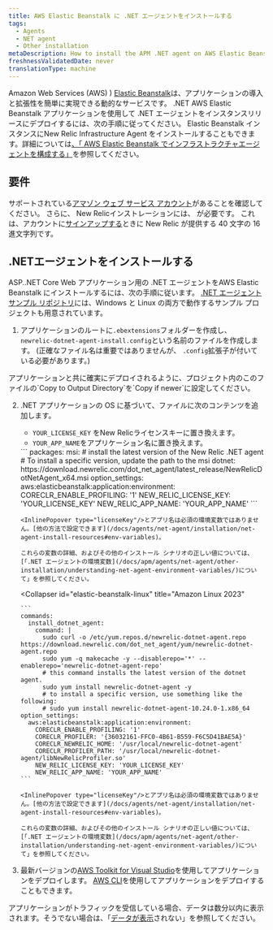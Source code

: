 ```yaml
---
title: AWS Elastic Beanstalk に .NET エージェントをインストールする
tags:
  - Agents
  - NET agent
  - Other installation
metaDescription: How to install the APM .NET agent on AWS Elastic Beanstalk.
freshnessValidatedDate: never
translationType: machine
---
```


Amazon Web Services (AWS) ) [Elastic Beanstalk](https://aws.amazon.com/elasticbeanstalk)は、アプリケーションの導入と拡張性を簡単に実現できる動的なサービスです。 .NET AWS Elastic Beanstalk アプリケーションを使用して .NET エージェントをインスタンスリリースにデプロイするには、次の手順に従ってください。 Elastic Beanstalk インスタンスにNew Relic Infrastructure Agent をインストールすることもできます。詳細については[、「 AWS Elastic Beanstalk でインフラストラクチャエージェントを構成する」](/docs/infrastructure/install-infrastructure-agent/config-management-tools/configure-infrastructure-agent-aws-elastic-beanstalk/)を参照してください。

## 要件

サポートされている[アマゾン ウェブ サービス アカウント](http://aws.amazon.com/elasticbeanstalk/)があることを確認してください。 さらに、 New Relicインストレーションには、<InlinePopover type="licenseKey"/> が必要です。 これは、アカウントに[サインアップする](http://newrelic.com/signup "リンクが新しいウィンドウで開きます")ときに New Relic が提供する 40 文字の 16 進文字列です。

## .NETエージェントをインストールする

ASP..NET Core Web アプリケーション用の .NET エージェントをAWS Elastic Beanstalk にインストールするには、次の手順に従います。 [.NET エージェント サンプル リポジトリ](https://github.com/newrelic/newrelic-dotnet-examples/tree/main/elastic-beanstalk)には、Windows と Linux の両方で動作するサンプル プロジェクトも用意されています。

1. アプリケーションのルートに`.ebextensions`フォルダーを作成し、 `newrelic-dotnet-agent-install.config`という名前のファイルを作成します。 (正確なファイル名は重要ではありませんが、 `.config`拡張子が付いている必要があります。)

<Callout variant="important">
  アプリケーションと共に確実にデプロイされるように、プロジェクト内のこのファイルの`Copy to Output Directory`を`Copy if newer`に設定してください。
</Callout>

2. .NET アプリケーションの OS に基づいて、ファイルに次のコンテンツを追加します。

   * `YOUR_LICENSE_KEY` をNew Relicライセンスキーに置き換えます。
   * `YOUR_APP_NAME`をアプリケーション名に置き換えます。

   <CollapserGroup>
     <Collapser
       id="elastic-beanstalk-windows"
       title="ウィンドウズ"
     >
       ```
       packages:  
           msi:
             # install the latest version of the New Relic .NET agent
             # To install a specific version, update the path to the msi
             dotnet: https://download.newrelic.com/dot_net_agent/latest_release/NewRelicDotNetAgent_x64.msi
       option_settings:
           aws:elasticbeanstalk:application:environment:
             CORECLR_ENABLE_PROFILING: '1'
             NEW_RELIC_LICENSE_KEY: 'YOUR_LICENSE_KEY'
             NEW_RELIC_APP_NAME: 'YOUR_APP_NAME'
       ```

       <InlinePopover type="licenseKey"/>とアプリ名は必須の環境変数ではありません。[他の方法で設定できます](/docs/agents/net-agent/installation/net-agent-install-resources#env-variables)。

       これらの変数の詳細、およびその他のインストール シナリオの正しい値については、 [「.NET エージェントの環境変数](/docs/apm/agents/net-agent/other-installation/understanding-net-agent-environment-variables/)について」を参照してください。
     </Collapser>

     <Collapser
       id="elastic-beanstalk-linux"
       title="Amazon Linux 2023"
     >
       ```
       commands: 
         install_dotnet_agent:
           command: |
             sudo curl -o /etc/yum.repos.d/newrelic-dotnet-agent.repo https://download.newrelic.com/dot_net_agent/yum/newrelic-dotnet-agent.repo
             sudo yum -q makecache -y --disablerepo='*' --enablerepo='newrelic-dotnet-agent-repo'
             # this command installs the latest version of the dotnet agent.
             sudo yum install newrelic-dotnet-agent -y
             # to install a specific version, use something like the following:
             # sudo yum install newrelic-dotnet-agent-10.24.0-1.x86_64
       option_settings:
         aws:elasticbeanstalk:application:environment:
           CORECLR_ENABLE_PROFILING: '1'
           CORECLR_PROFILER: '{36032161-FFC0-4B61-B559-F6C5D41BAE5A}'
           CORECLR_NEWRELIC_HOME: '/usr/local/newrelic-dotnet-agent'
           CORECLR_PROFILER_PATH: '/usr/local/newrelic-dotnet-agent/libNewRelicProfiler.so'
           NEW_RELIC_LICENSE_KEY: 'YOUR_LICENSE_KEY'
           NEW_RELIC_APP_NAME: 'YOUR_APP_NAME'
       ```

       <InlinePopover type="licenseKey"/>とアプリ名は必須の環境変数ではありません。[他の方法で設定できます](/docs/agents/net-agent/installation/net-agent-install-resources#env-variables)。

       これらの変数の詳細、およびその他のインストール シナリオの正しい値については、 [「.NET エージェントの環境変数](/docs/apm/agents/net-agent/other-installation/understanding-net-agent-environment-variables/)について」を参照してください。
     </Collapser>
   </CollapserGroup>

3. 最新バージョンの[AWS Toolkit for Visual Studio](https://aws.amazon.com/visualstudio/)を使用してアプリケーションをデプロイします。 [AWS CLI](https://docs.aws.amazon.com/cli/)を使用してアプリケーションをデプロイすることもできます。

アプリケーションがトラフィックを受信している場合、データは数分以内に表示されます。そうでない場合は、「[データが表示](/docs/agents/net-agent/troubleshooting/no-data-appears-net)されない」を参照してください。

<InstallFeedback/>
